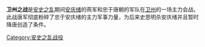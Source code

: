 {{擴充|time=2016/10/24}}
{{Infobox military conflict|conflict=卫州之战|date=758年10月|place=卫州|result=唐军大胜<br>唐军击溃安庆绪主力|combatant1=[[唐朝|唐朝]]|combatant2=[[燕_(安史之乱)|燕朝]]|commander1=朔方节度使[[郭子仪|郭子仪]]<br>淮西节度使[[鲁炅|鲁炅]]<br>兴平节度使[[李奂|李奂]]<br>滑濮节度使[[许叔冀|许叔冀]]<br>镇西北庭节度使[[李嗣业|李嗣业]]<br>郑蔡节度使[[季广琛|季广琛]]<br>河南节度使[[崔光远|崔光远]]<br>平卢兵马使[[董秦|董秦]]<br>河东节度使[[李光弼|李光弼]]<br>关内泽潞节度使[[王思礼|王思礼]]|commander2=中军：<br>[[安庆绪|安庆绪]]<br>[[孙孝哲|孙孝哲]]<br>[[薛嵩|薛嵩]]<br>上军：<br>[[崔乾祐|崔乾祐]]<br>[[安雄俊|安雄俊]]<br>[[王福德|王福德]]<br>下军：<br>[[田承嗣|田承嗣]]<br>[[荣敬|荣敬]]<br>卫州：<br>[[安太清|安太清]]|strength1=200,000|strength2=70,000|casualties1=不详|casualties2=30,000 阵亡，1,000 俘虏|partof=[[安史之乱|安史之乱]]|casus=}}
{{Campaignbox 安史之乱战役}}
'''卫州之战'''是[[安史之乱|安史之乱]]期间[[安庆绪|安庆绪]]的燕军和忠于唐朝的军队在[[卫州|卫州]]的一场主力会战。此战唐军彻底粉碎了忠于安庆绪的主力军事力量，为后来史思明杀安庆绪并且暂时降唐创造了条件。

[[Category:安史之乱战役|Category:安史之乱战役]]